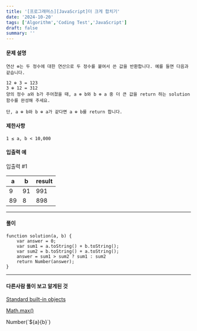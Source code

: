 ```yaml
---
title: '[프로그래머스][JavaScript]더 크게 합치기'
date: '2024-10-20'
tags: ['Algorithm','Coding Test','JavaScript']
draft: false
summary: ''
---
```

#### 문제 설명
````
연산 ⊕는 두 정수에 대한 연산으로 두 정수를 붙여서 쓴 값을 반환합니다. 예를 들면 다음과 같습니다.

12 ⊕ 3 = 123
3 ⊕ 12 = 312
양의 정수 a와 b가 주어졌을 때, a ⊕ b와 b ⊕ a 중 더 큰 값을 return 하는 solution 함수를 완성해 주세요.

단, a ⊕ b와 b ⊕ a가 같다면 a ⊕ b를 return 합니다.
````
#### 제한사항
    1 ≤ a, b < 10,000
#### 입출력 예
입출력 #1

|a	| b	|result|
|---|---|------|
|9	|91	|991|
|89	|8	|898|

---
#### 풀이
    function solution(a, b) {
        var answer = 0;    
        var sum1 = a.toString() + b.toString();
        var sum2 = b.toString() + a.toString();
        answer = sum1 > sum2 ? sum1 : sum2
        return Number(answer);
    }
---
#### 다른사람 풀이 보고 알게된 것
[Standard built-in objects](https://developer.mozilla.org/en-US/docs/Web/JavaScript/Reference/Global_Objects/Math)

[Math.max()](https://developer.mozilla.org/en-US/docs/Web/JavaScript/Reference/Global_Objects/Math/max)

Number(\`${a}{b}\`)